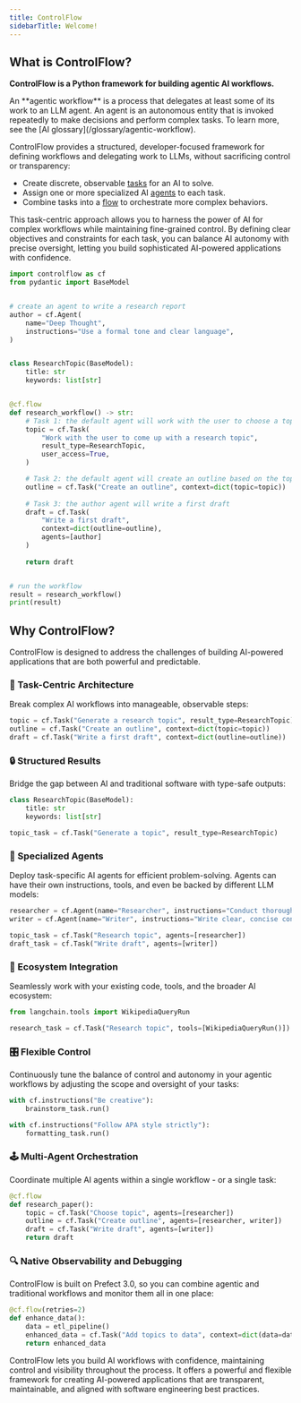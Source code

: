 ```yaml
---
title: ControlFlow
sidebarTitle: Welcome!
---
```


## What is ControlFlow?

**ControlFlow is a Python framework for building agentic AI workflows.**

<Note>
An **agentic workflow** is a process that delegates at least some of its work to an LLM agent. An agent is an autonomous entity that is invoked repeatedly to make decisions and perform complex tasks. To learn more, see the [AI glossary](/glossary/agentic-workflow).
</Note>


ControlFlow provides a structured, developer-focused framework for defining workflows and delegating work to LLMs, without sacrificing control or transparency:

- Create discrete, observable [tasks](/concepts/tasks) for an AI to solve.
- Assign one or more specialized AI [agents](/concepts/agents) to each task.
- Combine tasks into a [flow](/concepts/flows) to orchestrate more complex behaviors.

This task-centric approach allows you to harness the power of AI for complex workflows while maintaining fine-grained control. By defining clear objectives and constraints for each task, you can balance AI autonomy with precise oversight, letting you build sophisticated AI-powered applications with confidence.

```python
import controlflow as cf
from pydantic import BaseModel


# create an agent to write a research report
author = cf.Agent(
    name="Deep Thought",
    instructions="Use a formal tone and clear language",
)


class ResearchTopic(BaseModel):
    title: str
    keywords: list[str]


@cf.flow
def research_workflow() -> str:
    # Task 1: the default agent will work with the user to choose a topic
    topic = cf.Task(
        "Work with the user to come up with a research topic",
        result_type=ResearchTopic,
        user_access=True,
    )

    # Task 2: the default agent will create an outline based on the topic
    outline = cf.Task("Create an outline", context=dict(topic=topic))
    
    # Task 3: the author agent will write a first draft 
    draft = cf.Task(
        "Write a first draft", 
        context=dict(outline=outline),
        agents=[author]
    )
    
    return draft


# run the workflow
result = research_workflow()
print(result)
```


## Why ControlFlow?

ControlFlow is designed to address the challenges of building AI-powered applications that are both powerful and predictable.

### 🧩 Task-Centric Architecture

Break complex AI workflows into manageable, observable steps:

```python
topic = cf.Task("Generate a research topic", result_type=ResearchTopic)
outline = cf.Task("Create an outline", context=dict(topic=topic))
draft = cf.Task("Write a first draft", context=dict(outline=outline))
```

### 🔒 Structured Results

Bridge the gap between AI and traditional software with type-safe outputs:

```python
class ResearchTopic(BaseModel):
    title: str
    keywords: list[str]

topic_task = cf.Task("Generate a topic", result_type=ResearchTopic)
```

### 🤖 Specialized Agents

Deploy task-specific AI agents for efficient problem-solving. Agents can have their own instructions, tools, and even be backed by different LLM models:

```python
researcher = cf.Agent(name="Researcher", instructions="Conduct thorough research")
writer = cf.Agent(name="Writer", instructions="Write clear, concise content")

topic_task = cf.Task("Research topic", agents=[researcher])
draft_task = cf.Task("Write draft", agents=[writer])
```

### 🔗 Ecosystem Integration

Seamlessly work with your existing code, tools, and the broader AI ecosystem:

```python
from langchain.tools import WikipediaQueryRun

research_task = cf.Task("Research topic", tools=[WikipediaQueryRun()])
```

### 🎛️ Flexible Control

Continuously tune the balance of control and autonomy in your agentic workflows by adjusting the scope and oversight of your tasks:

```python
with cf.instructions("Be creative"):
    brainstorm_task.run()

with cf.instructions("Follow APA style strictly"):
    formatting_task.run()
```

### 🕹️ Multi-Agent Orchestration

Coordinate multiple AI agents within a single workflow - or a single task:

```python
@cf.flow
def research_paper():
    topic = cf.Task("Choose topic", agents=[researcher])
    outline = cf.Task("Create outline", agents=[researcher, writer])
    draft = cf.Task("Write draft", agents=[writer])
    return draft
```

### 🔍 Native Observability and Debugging

ControlFlow is built on Prefect 3.0, so you can combine agentic and traditional workflows and monitor them all in one place:

```python
@cf.flow(retries=2)
def enhance_data():
    data = etl_pipeline()
    enhanced_data = cf.Task("Add topics to data", context=dict(data=data))
    return enhanced_data
```

ControlFlow lets you build AI workflows with confidence, maintaining control and visibility throughout the process. It offers a powerful and flexible framework for creating AI-powered applications that are transparent, maintainable, and aligned with software engineering best practices.
